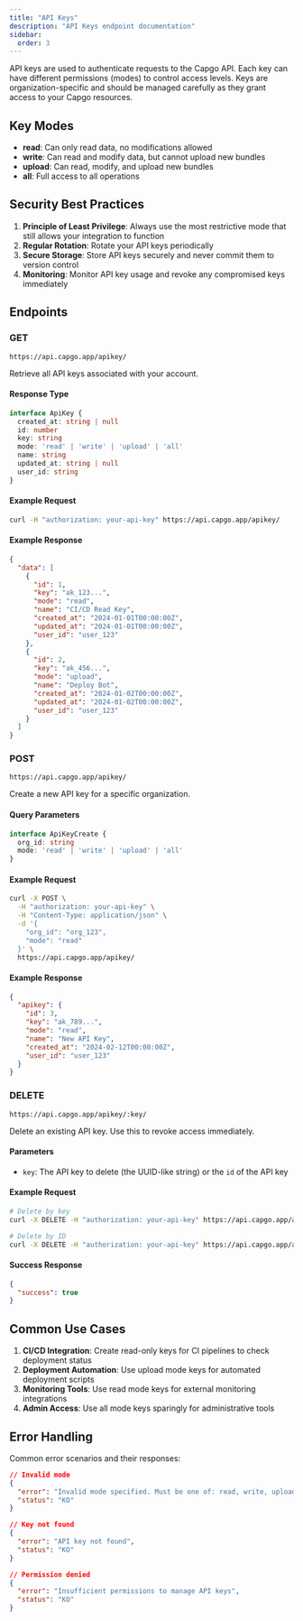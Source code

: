 ```yaml
---
title: "API Keys"
description: "API Keys endpoint documentation"
sidebar:
  order: 3
---
```


API keys are used to authenticate requests to the Capgo API. Each key can have different permissions (modes) to control access levels. Keys are organization-specific and should be managed carefully as they grant access to your Capgo resources.

## Key Modes

- **read**: Can only read data, no modifications allowed
- **write**: Can read and modify data, but cannot upload new bundles
- **upload**: Can read, modify, and upload new bundles
- **all**: Full access to all operations

## Security Best Practices

1. **Principle of Least Privilege**: Always use the most restrictive mode that still allows your integration to function
2. **Regular Rotation**: Rotate your API keys periodically
3. **Secure Storage**: Store API keys securely and never commit them to version control
4. **Monitoring**: Monitor API key usage and revoke any compromised keys immediately

## Endpoints

### GET

`https://api.capgo.app/apikey/`

Retrieve all API keys associated with your account.

#### Response Type

```typescript
interface ApiKey {
  created_at: string | null
  id: number
  key: string
  mode: 'read' | 'write' | 'upload' | 'all'
  name: string
  updated_at: string | null
  user_id: string
}
```

#### Example Request

```bash
curl -H "authorization: your-api-key" https://api.capgo.app/apikey/
```

#### Example Response

```json
{
  "data": [
    {
      "id": 1,
      "key": "ak_123...",
      "mode": "read",
      "name": "CI/CD Read Key",
      "created_at": "2024-01-01T00:00:00Z",
      "updated_at": "2024-01-01T00:00:00Z",
      "user_id": "user_123"
    },
    {
      "id": 2,
      "key": "ak_456...",
      "mode": "upload",
      "name": "Deploy Bot",
      "created_at": "2024-01-02T00:00:00Z",
      "updated_at": "2024-01-02T00:00:00Z",
      "user_id": "user_123"
    }
  ]
}
```

### POST

`https://api.capgo.app/apikey/`

Create a new API key for a specific organization.

#### Query Parameters

```typescript
interface ApiKeyCreate {
  org_id: string
  mode: 'read' | 'write' | 'upload' | 'all'
}
```

#### Example Request

```bash
curl -X POST \
  -H "authorization: your-api-key" \
  -H "Content-Type: application/json" \
  -d '{
    "org_id": "org_123",
    "mode": "read"
  }' \
  https://api.capgo.app/apikey/
```

#### Example Response

```json
{
  "apikey": {
    "id": 3,
    "key": "ak_789...",
    "mode": "read",
    "name": "New API Key",
    "created_at": "2024-02-12T00:00:00Z",
    "user_id": "user_123"
  }
}
```

### DELETE

`https://api.capgo.app/apikey/:key/`

Delete an existing API key. Use this to revoke access immediately.

#### Parameters
- `key`: The API key to delete (the UUID-like string) or the `id` of the API key

#### Example Request

```bash
# Delete by key
curl -X DELETE -H "authorization: your-api-key" https://api.capgo.app/apikey/ak_123.../

# Delete by ID
curl -X DELETE -H "authorization: your-api-key" https://api.capgo.app/apikey/1/
```

#### Success Response

```json
{
  "success": true
}
```

## Common Use Cases

1. **CI/CD Integration**: Create read-only keys for CI pipelines to check deployment status
2. **Deployment Automation**: Use upload mode keys for automated deployment scripts
3. **Monitoring Tools**: Use read mode keys for external monitoring integrations
4. **Admin Access**: Use all mode keys sparingly for administrative tools

## Error Handling

Common error scenarios and their responses:

```json
// Invalid mode
{
  "error": "Invalid mode specified. Must be one of: read, write, upload, all",
  "status": "KO"
}

// Key not found
{
  "error": "API key not found",
  "status": "KO"
}

// Permission denied
{
  "error": "Insufficient permissions to manage API keys",
  "status": "KO"
}
``` 
